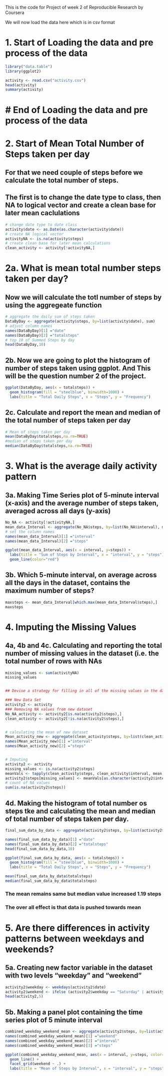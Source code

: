 This is the code for Project of week 2 of Reproducible Research by Coursera

We will now load the data here which is in csv format

# 1. Start of Loading the data and pre process of the data
```r
library("data.table")
library(ggplot2)

activity <- read.csv("activity.csv")
head(activity)
summary(activity)
```
# # End of Loading the data and pre process of the data


# 2. Start of Mean Total Number of Steps taken per day

## For that we need couple of steps before we calculate the total number of steps.

## The first is to change the date type to class, then NA to logical vector and create a clean base for later mean caclulations

```r
# change date type to date class 
activity$date <- as.Date(as.character(activity$date))
# create NA logical vector
activityNA <- is.na(activity$steps)
# create clean base for later mean calculations
clean_activity <- activity[!activityNA,]
```

# 2a. What is mean total number steps taken per day?

## Now we will calculate the totl number of steps by using the aggregeate function 

```r
# aggregate the daily sum of steps taken
DataByDay <- aggregate(activity$steps, by=list(activity$date), sum)
# adjust column names
names(DataByDay)[1] ="date"
names(DataByDay)[2] ="totalsteps"
# top 10 of Summed Steps by day
head(DataByDay,10)
```

## 2b. Now we are going to plot the histogram of number of steps taken using ggplot. And This will be the question number 2 of the project.

```r
ggplot(DataByDay, aes(x = totalsteps)) +
  geom_histogram(fill = "steelblue", binwidth=1000) +
  labs(title = "Total Daily Steps", x = "Steps", y = "Frequency")
```

## 2c. Calculate and report the mean and median of the total number of steps taken per day

```r
# Mean of steps taken per day
mean(DataByDay$totalsteps,na.rm=TRUE)
#median of steps taken per day
median(DataByDay$totalsteps,na.rm=TRUE)
```


# 3. What is the average daily activity pattern

## 3a. Making Time Series plot of 5-minute interval (x-axis) and the average number of steps taken, averaged across all days (y-axis)

```r
No_NA <- activity[!activityNA,]
mean_data_Interval <- aggregate(No_NA$steps, by=list(No_NA$interval), mean)
# set the column names
names(mean_data_Interval)[1] ="interval"
names(mean_data_Interval)[2] ="steps"

ggplot(mean_data_Interval, aes(x = interval, y=steps)) +
  labs(title = "Sum of Steps by Interval", x = "interval", y = "steps")+
  geom_line(color="red") 
```

## 3b. Which 5-minute interval, on average across all the days in the dataset, contains the maximum number of steps?
```r
maxsteps <- mean_data_Interval[which.max(mean_data_Interval$steps),]
maxsteps
```


# 4. Imputing the Missing Values

## 4a, 4b and 4c. Calculating and reporting the total number of missing values in the dataset (i.e. the total number of rows with NAs
```r
missing_values <- sum(activityNA)
missing_values


## Devise a strategy for filling in all of the missing values in the dataset. 

### New Data Set
activity2 <- activity
### Removing NA values from new dataset
No_NA_activity <- activity2[is.na(activity2$steps),]
clean_activity <- activity2[!is.na(activity2$steps),]


# calculating the mean of new dataset
Mean_activity_new <- aggregate(clean_activity$steps, by=list(clean_activity$interval), sum)
names(Mean_activity_new)[1] ="interval"
names(Mean_activity_new)[2] ="steps"


# Imputing
activity2 <- activity
missing_values <- is.na(activity2$steps)
meanVals <- tapply(clean_activity$steps, clean_activity$interval, mean, na.rm=TRUE, simplify=TRUE)
activity2$steps[missing_values] <- meanVals[as.character(activity2$interval[missing_values])]
# count of NA values
sum(is.na(activity2$steps))


```

## 4d. Making the histogram of total number os steps tke and calculating the mean and median of total number of steps taken per day.

```r
final_sum_data_by_data <- aggregate(activity2$steps, by=list(activity2$date), sum)

names(final_sum_data_by_data)[1] ="date"
names(final_sum_data_by_data)[2] ="totalsteps"
head(final_sum_data_by_data,10)

ggplot(final_sum_data_by_data, aes(x = totalsteps)) +
  geom_histogram(fill = "steelblue", binwidth=1000) +
  labs(title = "Total Daily Steps", x = "Steps", y = "Frequency")

mean(final_sum_data_by_data$totalsteps)
median(final_sum_data_by_data$totalsteps)

```

### The mean remains same but median value increased 1.19 steps

### The over all effect is that data is pushed towards mean

# 5. Are there differences in activity patterns between weekdays and weekends?

## 5a. Creating new factor variable in the dataset with two levels "weekday" and "weekend"

```r
activity2$weekday <- weekdays(activity2$date)
activity2$weekend <- ifelse (activity2$weekday == "Saturday" | activity2$weekday == "Sunday", "Weekend", "Weekday")
head(activity2,5)
```

## 5b. Making a panel plot containing the time series plot of 5 minute interval 

```r
combined_weekday_weekend_mean <- aggregate(activity2$steps, by=list(activity2$weekend, activity2$interval), mean)
names(combined_weekday_weekend_mean)[1] ="weekend"
names(combined_weekday_weekend_mean)[2] ="interval"
names(combined_weekday_weekend_mean)[3] ="steps"

ggplot(combined_weekday_weekend_mean, aes(x = interval, y=steps, color=weekend)) +
  geom_line() +
  facet_grid(weekend ~ .) +
  labs(title = "Mean of Steps by Interval", x = "interval", y = "steps")

```







